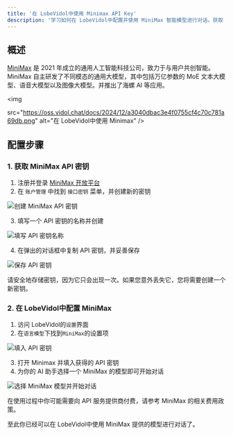 ```yaml
---
title: '在 LobeVidol中使用 Minimax API Key'
description: '学习如何在 LobeVidol中配置并使用 MiniMax 智能模型进行对话。获取 MiniMax API 密钥、配置步骤详解，开始与 MiniMax 模型交互。'
---
```


## 概述

[MiniMax](https://www.minimaxi.com/) 是 2021 年成立的通用人工智能科技公司，致力于与用户共创智能。MiniMax 自主研发了不同模态的通用大模型，其中包括万亿参数的 MoE 文本大模型、语音大模型以及图像大模型。并推出了海螺 AI 等应用。

<img
 
  src="https://oss.vidol.chat/docs/2024/12/a3040dbac3e4f0755cf4c70c781a69db.png"
  alt="在 LobeVidol中使用 Minimax"
/>

## 配置步骤

### 1. 获取 MiniMax API 密钥

1. 注册并登录 [MiniMax 开放平台](https://www.minimaxi.com/platform)
2. 在 `账户管理` 中找到 `接口密钥` 菜单，并创建新的密钥

<img
  src="https://oss.vidol.chat/assets/8cc130b9a3a6e402abbe427281bf2c40.webp"
  alt="创建 MiniMax API 密钥"
/>

3. 填写一个 API 密钥的名称并创建

<img
  src="https://oss.vidol.chat/assets/2a40c12b958449ed89ca9efe043fc23d.webp"
  alt="填写 API 密钥名称"
/>

4. 在弹出的对话框中复制 API 密钥，并妥善保存

<img
  src="https://oss.vidol.chat/assets/611fae47d64cf80488d5ad215bf03040.webp"
  alt="保存 API 密钥"
/>

<Warning>
  请安全地存储密钥，因为它只会出现一次。如果您意外丢失它，您将需要创建一个新密钥。
</Warning>

### 2. 在 LobeVidol中配置 MiniMax

1. 访问 LobeVidol的`设置`界面
2. 在`语言模型`下找到`MiniMax`的设置项

<img
  src="https://oss.vidol.chat/assets/c23b00b27a6fb8abe69bef5fc8454245.webp"
  alt="填入 API 密钥"
/>

3. 打开 Minimax 并填入获得的 API 密钥
4. 为你的 AI 助手选择一个 MiniMax 的模型即可开始对话

<img
  src="https://oss.vidol.chat/assets/64fd5aa42ee44ebc248287c2a381da45.webp"
  alt="选择 MiniMax 模型并开始对话"
/>

<Warning>
  在使用过程中你可能需要向 API 服务提供商付费，请参考 MiniMax 的相关费用政策。
</Warning>

至此你已经可以在 LobeVidol中使用 MiniMax 提供的模型进行对话了。
